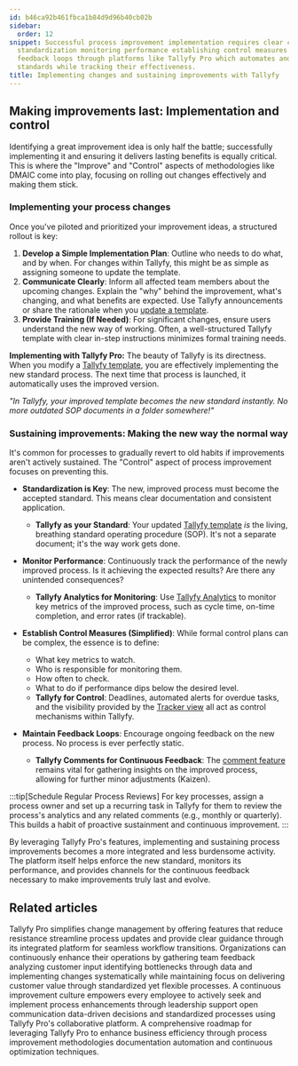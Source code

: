 ```yaml
---
id: b46ca92b461fbca1b84d9d96b40cb02b
sidebar:
  order: 12
snippet: Successful process improvement implementation requires clear communication
  standardization monitoring performance establishing control measures and maintaining
  feedback loops through platforms like Tallyfy Pro which automates and enforces new
  standards while tracking their effectiveness.
title: Implementing changes and sustaining improvements with Tallyfy
---
```


## Making improvements last: Implementation and control

Identifying a great improvement idea is only half the battle; successfully implementing it and ensuring it delivers lasting benefits is equally critical. This is where the "Improve" and "Control" aspects of methodologies like DMAIC come into play, focusing on rolling out changes effectively and making them stick.

### Implementing your process changes

Once you've piloted and prioritized your improvement ideas, a structured rollout is key:

1.  **Develop a Simple Implementation Plan**: Outline who needs to do what, and by when. For changes within Tallyfy, this might be as simple as assigning someone to update the template.
2.  **Communicate Clearly**: Inform all affected team members about the upcoming changes. Explain the "why" behind the improvement, what's changing, and what benefits are expected. Use Tallyfy announcements or share the rationale when you [update a template](/products/pro/documenting/templates/edit-templates/).
3.  **Provide Training (If Needed)**: For significant changes, ensure users understand the new way of working. Often, a well-structured Tallyfy template with clear in-step instructions minimizes formal training needs.

**Implementing with Tallyfy Pro:**
The beauty of Tallyfy is its directness. When you modify a [Tallyfy template](/products/pro/documenting/templates/what-is-a-template/), you are effectively implementing the new standard process. The next time that process is launched, it automatically uses the improved version.

*"In Tallyfy, your improved template becomes the new standard instantly. No more outdated SOP documents in a folder somewhere!"*

### Sustaining improvements: Making the new way the normal way

It's common for processes to gradually revert to old habits if improvements aren't actively sustained. The "Control" aspect of process improvement focuses on preventing this.

-   **Standardization is Key**: The new, improved process must become the accepted standard. This means clear documentation and consistent application.
    *   **Tallyfy as your Standard**: Your updated [Tallyfy template](/products/pro/documenting/templates/what-is-a-template/) *is* the living, breathing standard operating procedure (SOP). It's not a separate document; it's the way work gets done.

-   **Monitor Performance**: Continuously track the performance of the newly improved process. Is it achieving the expected results? Are there any unintended consequences?
    *   **Tallyfy Analytics for Monitoring**: Use [Tallyfy Analytics](/products/pro/integrations/analytics/) to monitor key metrics of the improved process, such as cycle time, on-time completion, and error rates (if trackable).

-   **Establish Control Measures (Simplified)**: While formal control plans can be complex, the essence is to define:
    -   What key metrics to watch.
    -   Who is responsible for monitoring them.
    -   How often to check.
    -   What to do if performance dips below the desired level.
    *   **Tallyfy for Control**: Deadlines, automated alerts for overdue tasks, and the visibility provided by the [Tracker view](/products/pro/tracking-and-tasks/tracker-view/) all act as control mechanisms within Tallyfy.

-   **Maintain Feedback Loops**: Encourage ongoing feedback on the new process. No process is ever perfectly static.
    *   **Tallyfy Comments for Continuous Feedback**: The [comment feature](/products/pro/tracking-and-tasks/tasks/how-to-report-and-resolve-issues-in-tallyfy/) remains vital for gathering insights on the improved process, allowing for further minor adjustments (Kaizen).

:::tip[Schedule Regular Process Reviews]
For key processes, assign a process owner and set up a recurring task in Tallyfy for them to review the process's analytics and any related comments (e.g., monthly or quarterly). This builds a habit of proactive sustainment and continuous improvement.
:::

By leveraging Tallyfy Pro's features, implementing and sustaining process improvements becomes a more integrated and less burdensome activity. The platform itself helps enforce the new standard, monitors its performance, and provides channels for the continuous feedback necessary to make improvements truly last and evolve.


## Related articles
<CardGrid>
<LinkTitleCard header="<b>Process Improvement > Streamlining change management when improving processes with Tallyfy</b>" href="/products/pro/tutorials/how-to/process-improvement/streamlining-change-management-with-tallyfy/" > Tallyfy Pro simplifies change management by offering features that reduce resistance streamline process updates and provide clear guidance through its integrated platform for seamless workflow transitions. </LinkTitleCard>
<LinkTitleCard header="<b>How To > Improve processes effectively</b>" href="/products/pro/tutorials/how-to/improve-processes-effectively/" > Organizations can continuously enhance their operations by gathering team feedback analyzing customer input identifying bottlenecks through data and implementing changes systematically while maintaining focus on delivering customer value through standardized yet flexible processes. </LinkTitleCard>
<LinkTitleCard header="<b>Process Improvement > Building a culture of continuous improvement with Tallyfy</b>" href="/products/pro/tutorials/how-to/process-improvement/building-a-culture-of-continuous-improvement/" > A continuous improvement culture empowers every employee to actively seek and implement process enhancements through leadership support open communication data-driven decisions and standardized processes using Tallyfy Pro's collaborative platform. </LinkTitleCard>
<LinkTitleCard header="<b>How To > Process improvement with Tallyfy: a comprehensive guide</b>" href="/products/pro/tutorials/how-to/process-improvement/" > A comprehensive roadmap for leveraging Tallyfy Pro to enhance business efficiency through process improvement methodologies documentation automation and continuous optimization techniques. </LinkTitleCard>
</CardGrid>